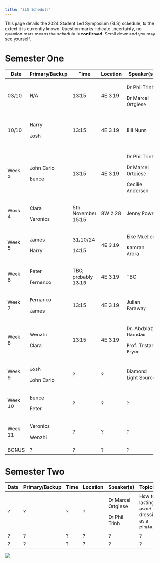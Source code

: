 ```yaml
---
title: "SLS Schedule"
---
```


This page details the 2024 Student Led Symposium (SLS) schedule, to the extent it is currently known. Question marks indicate uncertainty, no question mark means the schedule is **confirmed**. Scroll down and you may see yourself.

# Semester One

+----------+----------------+--------------------+----------+----------------------+--------------------------------+
| Date     | Primary/Backup | Time               | Location | Speaker(s)           | Topic(s)                       |
+==========+================+====================+==========+======================+================================+
| 03/10    | N/A            | 13:15              | 4E 3.19  | Dr Phil Trinh        | Introduction to SLS.           |
|          |                |                    |          |                      |                                |
|          |                |                    |          | Dr Marcel Ortgiese   |                                |
+----------+----------------+--------------------+----------+----------------------+--------------------------------+
| 10/10    | Harry          | 13:15              | 4E 3.19  | Bill Nunn            | Basic Git and GitHub.          |
|          |                |                    |          |                      |                                |
|          | Josh           |                    |          |                      | A website.                     |
+----------+----------------+--------------------+----------+----------------------+--------------------------------+
| Week 3   | John Carlo     | 13:15              | 4E 3.19  | Dr Phil Trinh        | Life as a PhD Student.         |
|          |                |                    |          |                      |                                |
|          | Bence          |                    |          | Dr Marcel Ortgiese   | Software/Literature tools.     |
|          |                |                    |          |                      |                                |
|          |                |                    |          | Cecilie Andersen     | Time Management.               |
+----------+----------------+--------------------+----------+----------------------+--------------------------------+
| Week 4   | Clara          | 5th November 15:15 | 8W 2.28  | Jenny Power          | How to give a good talk        |
|          |                |                    |          |                      |                                |
|          | Veronica       |                    |          |                      |                                |
+----------+----------------+--------------------+----------+----------------------+--------------------------------+
| Week 5   | James          | 31/10/24           | 4E 3.19  | Eike Mueller         | HPC demo + examples            |
|          |                |                    |          |                      |                                |
|          | Harry          | 14:15              |          | Kamran Arora         |                                |
+----------+----------------+--------------------+----------+----------------------+--------------------------------+
| Week 6   | Peter          | TBC; probably 13:15| 4E 3.19  | TBC                  | Advanced version control       |
|          |                |                    |          |                      |                                |
|          | Fernando       |                    |          |                      |                                |
+----------+----------------+--------------------+----------+----------------------+--------------------------------+
| Week 7   | Fernando       | 13:15              | 4E 3.19  | Julian Faraway       | Exploratory data visualisation |
|          |                |                    |          |                      |                                |
|          | James          |                    |          |                      |                                |
+----------+----------------+--------------------+----------+----------------------+--------------------------------+
| Week 8   | Wenzhi         | 13:15              | 4E 3.19  | Dr. Abdalaziz Hamdan | Firedrake and finite elements  |
|          |                |                    |          |                      |                                |
|          | Clara          |                    |          | Prof. Tristan Pryer  |                                |
+----------+----------------+--------------------+----------+----------------------+--------------------------------+
| Week 9   | Josh           | ?                  | ?        | Diamond Light Source | ITT Problems Briefing          |
|          |                |                    |          |                      |                                |
|          | John Carlo     |                    |          |                      |                                |
+----------+----------------+--------------------+----------+----------------------+--------------------------------+
| Week 10  | Bence          | ?                  | ?        | ?                    | ?                              |
|          |                |                    |          |                      |                                |
|          | Peter          |                    |          |                      |                                |
+----------+----------------+--------------------+----------+----------------------+--------------------------------+
| Week 11  | Veronica       | ?                  | ?        | ?                    | ?                              |
|          |                |                    |          |                      |                                |
|          | Wenzhi         |                    |          |                      |                                |
+----------+----------------+--------------------+----------+----------------------+--------------------------------+
| BONUS    | ?              | ?                  | ?        | ?                    | ?                              |
+----------+----------------+--------------------+----------+----------------------+--------------------------------+

# Semester Two

+--------+----------------+--------+----------+--------------------+----------------------------------------------+
| Date   | Primary/Backup | Time   | Location | Speaker(s)         | Topic(s)                                     |
+========+================+========+==========+====================+==============================================+
| ?      | ?              | ?      | ?        | Dr Marcel Ortgiese | How to lastingly avoid dressing as a pirate. |
|        |                |        |          |                    |                                              |
|        |                |        |          | Dr Phil Trinh      |                                              |
+--------+----------------+--------+----------+--------------------+----------------------------------------------+
| ?      | ?              | ?      | ?        | ?                  | ?                                            |
+--------+----------------+--------+----------+--------------------+----------------------------------------------+
| ?      | ?              | ?      | ?        | ?                  | ?                                            |
+--------+----------------+--------+----------+--------------------+----------------------------------------------+

![](cohort11.jpg)
